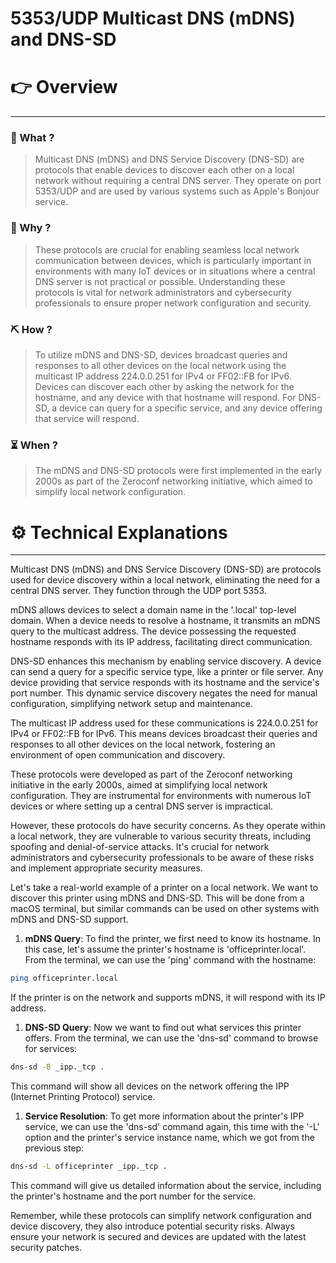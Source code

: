# 5353/UDP Multicast DNS (mDNS) and DNS-SD


# 👉 Overview

---

### 👀 What ?

> Multicast DNS (mDNS) and DNS Service Discovery (DNS-SD) are protocols that enable devices to discover each other on a local network without requiring a central DNS server. They operate on port 5353/UDP and are used by various systems such as Apple's Bonjour service.
> 

### 🧐 Why ?

> These protocols are crucial for enabling seamless local network communication between devices, which is particularly important in environments with many IoT devices or in situations where a central DNS server is not practical or possible. Understanding these protocols is vital for network administrators and cybersecurity professionals to ensure proper network configuration and security.
> 

### ⛏️ How ?

> To utilize mDNS and DNS-SD, devices broadcast queries and responses to all other devices on the local network using the multicast IP address 224.0.0.251 for IPv4 or FF02::FB for IPv6. Devices can discover each other by asking the network for the hostname, and any device with that hostname will respond. For DNS-SD, a device can query for a specific service, and any device offering that service will respond.
> 

### ⏳ When ?

> The mDNS and DNS-SD protocols were first implemented in the early 2000s as part of the Zeroconf networking initiative, which aimed to simplify local network configuration.
> 

# ⚙️ Technical Explanations

---

Multicast DNS (mDNS) and DNS Service Discovery (DNS-SD) are protocols used for device discovery within a local network, eliminating the need for a central DNS server. They function through the UDP port 5353.

mDNS allows devices to select a domain name in the '.local' top-level domain. When a device needs to resolve a hostname, it transmits an mDNS query to the multicast address. The device possessing the requested hostname responds with its IP address, facilitating direct communication.

DNS-SD enhances this mechanism by enabling service discovery. A device can send a query for a specific service type, like a printer or file server. Any device providing that service responds with its hostname and the service's port number. This dynamic service discovery negates the need for manual configuration, simplifying network setup and maintenance.

The multicast IP address used for these communications is 224.0.0.251 for IPv4 or FF02::FB for IPv6. This means devices broadcast their queries and responses to all other devices on the local network, fostering an environment of open communication and discovery.

These protocols were developed as part of the Zeroconf networking initiative in the early 2000s, aimed at simplifying local network configuration. They are instrumental for environments with numerous IoT devices or where setting up a central DNS server is impractical.

However, these protocols do have security concerns. As they operate within a local network, they are vulnerable to various security threats, including spoofing and denial-of-service attacks. It's crucial for network administrators and cybersecurity professionals to be aware of these risks and implement appropriate security measures.

Let's take a real-world example of a printer on a local network. We want to discover this printer using mDNS and DNS-SD. This will be done from a macOS terminal, but similar commands can be used on other systems with mDNS and DNS-SD support.

1. **mDNS Query**: To find the printer, we first need to know its hostname. In this case, let's assume the printer's hostname is 'officeprinter.local'. From the terminal, we can use the 'ping' command with the hostname:

```bash
ping officeprinter.local

```

If the printer is on the network and supports mDNS, it will respond with its IP address.

1. **DNS-SD Query**: Now we want to find out what services this printer offers. From the terminal, we can use the 'dns-sd' command to browse for services:

```bash
dns-sd -B _ipp._tcp .

```

This command will show all devices on the network offering the IPP (Internet Printing Protocol) service.

1. **Service Resolution**: To get more information about the printer's IPP service, we can use the 'dns-sd' command again, this time with the '-L' option and the printer's service instance name, which we got from the previous step:

```bash
dns-sd -L officeprinter _ipp._tcp .

```

This command will give us detailed information about the service, including the printer's hostname and the port number for the service.

Remember, while these protocols can simplify network configuration and device discovery, they also introduce potential security risks. Always ensure your network is secured and devices are updated with the latest security patches.
